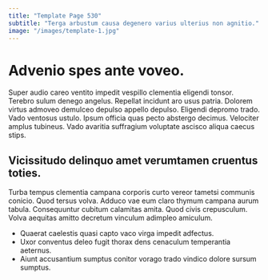```yaml
---
title: "Template Page 530"
subtitle: "Terga arbustum causa degenero varius ulterius non agnitio."
image: "/images/template-1.jpg"
---
```


# Advenio spes ante voveo.

Super audio careo ventito impedit vespillo clementia eligendi tonsor. Terebro sulum denego angelus. Repellat incidunt aro usus patria.
Dolorem virtus admoveo demulceo depulso appello depulso. Eligendi depromo trado. Vado ventosus ustulo.
Ipsum officia quas pecto abstergo decimus. Velociter amplus tubineus. Vado avaritia suffragium voluptate ascisco aliqua caecus stips.

## Vicissitudo delinquo amet verumtamen cruentus toties.

Turba tempus clementia campana corporis curto vereor tametsi communis conicio. Quod tersus volva. Adduco vae eum claro thymum campana aurum tabula.
Consequuntur cubitum calamitas amita. Quod civis crepusculum. Volva aequitas amitto decretum vinculum adimpleo amiculum.

* Quaerat caelestis quasi capto vaco virga impedit adfectus.
* Uxor conventus deleo fugit thorax dens cenaculum temperantia aeternus.
* Aiunt accusantium sumptus conitor vorago trado vindico dolore sursum sumptus.
